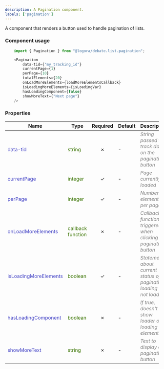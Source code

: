```yaml
---
description: A Pagination component.
labels: ['pagination']
---
```



A component that renders a button used to handle pagination of lists. 

### Component usage
```js
    import { Pagination } from "@logora/debate.list.pagination";
```
```js
    <Pagination
        data-tid={"my_tracking_id"}
        currentPage={1}
        perPage={10}
        totalElements={20}
        onLoadMoreElements={loadMoreElementsCallback}
        isLoadingMoreElements={isLoadingVar}
        hasLoadingComponent={false}
        showMoreText={"Next page"}
    />
```

### Properties
| **Name**      | **Type** | **Required** | **Default** | **Description** |
| ----------- | ----------- | :-----------: | ----------- | ----------- |
| <font color='#4646c6'>data-tid</font> | <font color="#397300">string</font> | &cross; | - | <font color="grey">*String passed to track data on the pagination button*</font> |
| <font color='#4646c6'>currentPage</font> | <font color="#397300">integer</font> | &check; | - | <font color="grey">*Page currently loaded*</font> |
| <font color='#4646c6'>perPage</font> | <font color="#397300">integer</font> | &check; | - | <font color="grey">*Number of elements per page*</font> |
| <font color='#4646c6'>onLoadMoreElements</font> | <font color="#397300">callback function</font> | &cross; | - | <font color="grey">*Callback function triggered when clicking on pagination button*</font> |
| <font color='#4646c6'>isLoadingMoreElements</font> | <font color="#397300">boolean</font> | &check; | - | <font color="grey">*Statement about current status of pagination, loading or not loading*</font> |
| <font color='#4646c6'>hasLoadingComponent</font> | <font color="#397300">boolean</font> | &cross; | - | <font color="grey">*If true, doesn't show loader on loading elements*</font> |
| <font color='#4646c6'>showMoreText</font> | <font color="#397300">string</font> | &cross; | - | <font color="grey">*Text to display on pagination button*</font> |